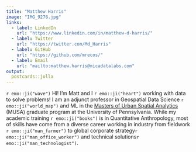 ```yaml
---
title: "Matthew Harris"
image: "IMG_9276.jpg"
links:
  - label: LinkedIn
    url: "https://www.linkedin.com/in/matthew-d-harris/"
  - label: Twitter
    url: "https://twitter.com/Md_Harris"
  - label: GitHub
    url: "https://github.com/mrecos/"
  - label: Email
    url: "mailto:matthew.harris@micadatalabs.com"
output:
  postcards::jolla
---
```

 
`r emo::ji("wave")` Hi! I'm Matt and I `r emo::ji("heart")` working with data to solve problems! I am an adjunct professor in Geospatial Data Science `r emo::ji("world_map")` and ML in the [Masters of Urban Spatial Analytics](https://www.design.upenn.edu/musa/about) (MUSA) graduate program at the University of Pennsylvania. While my academic training `r emo::ji("books")` is in Quantitative Anthropology, most of skills have come from a diverse career working in industry from fieldwork `r emo::ji("man_farmer")` to global corporate strategy`r emo::ji("man_office_worker")` and technical solutions`r emo::ji("man_technologist")`.
